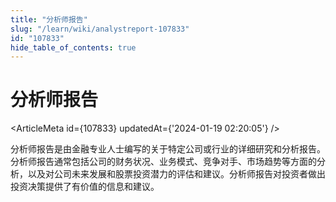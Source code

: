 ```yaml
---
title: "分析师报告"
slug: "/learn/wiki/analystreport-107833"
id: "107833"
hide_table_of_contents: true
---
```



# 分析师报告

<ArticleMeta id={107833} updatedAt={'2024-01-19 02:20:05'} />
<div className='border-solid border-b border-t-0 my-4 border-[var(--ifm-color-gray-300)]' />

分析师报告是由金融专业人士编写的关于特定公司或行业的详细研究和分析报告。分析师报告通常包括公司的财务状况、业务模式、竞争对手、市场趋势等方面的分析，以及对公司未来发展和股票投资潜力的评估和建议。分析师报告对投资者做出投资决策提供了有价值的信息和建议。
